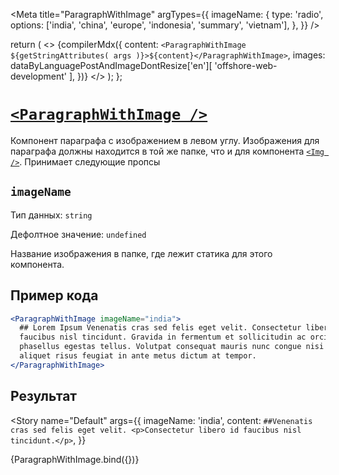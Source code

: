 
<Meta
  title="ParagraphWithImage"
  argTypes={{
    imageName: {
      type: 'radio',
      options: ['india', 'china', 'europe', 'indonesia', 'summary', 'vietnam'],
    },
  }}
/>

  return (
    <>
      {compilerMdx({
        content: `<ParagraphWithImage ${getStringAttributes(
          args
        )}>${content}</ParagraphWithImage>`,
        images:
          dataByLanguagePostAndImageDontResize['en'][
            'offshore-web-development'
          ],
      })}
    </>
  );
};

# [`<ParagraphWithImage />`](http://s.csssr.ru/U31J879TR/20200527123603.jpg)

Компонент параграфа c изображением в левом углу. Изображения для параграфа должны находится в той же папке, что и для компонента [`<Img />`](#img-). Принимает следующие пропсы

## `imageName`

Тип данных: `string`

Дефолтное значение: `undefined`

Название изображения в папке, где лежит статика для этого компонента.

## Пример кода

```jsx
<ParagraphWithImage imageName="india">
  ## Lorem Ipsum Venenatis cras sed felis eget velit. Consectetur libero id
  faucibus nisl tincidunt. Gravida in fermentum et sollicitudin ac orci
  phasellus egestas tellus. Volutpat consequat mauris nunc congue nisi vitae. Id
  aliquet risus feugiat in ante metus dictum at tempor.
</ParagraphWithImage>
```

## Результат

<Story
  name="Default"
  args={{
    imageName: 'india',
    content: `##Venenatis cras sed felis eget velit. <p>Consectetur libero id faucibus nisl tincidunt.</p>`,
  }}
>
  {ParagraphWithImage.bind({})}
</Story>
